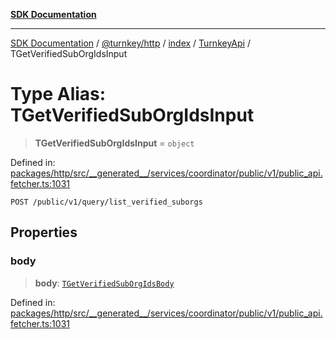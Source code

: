 [**SDK Documentation**](../../../../../../README.mdx)

***

[SDK Documentation](../../../../../../packages.mdx) / [@turnkey/http](../../../../README.mdx) / [index](../../../README.mdx) / [TurnkeyApi](../README.mdx) / TGetVerifiedSubOrgIdsInput

# Type Alias: TGetVerifiedSubOrgIdsInput

> **TGetVerifiedSubOrgIdsInput** = `object`

Defined in: [packages/http/src/\_\_generated\_\_/services/coordinator/public/v1/public\_api.fetcher.ts:1031](https://github.com/tkhq/sdk/blob/fd49bfe86475c8603b3eb385aa101efa36fa32fc/packages/http/src/__generated__/services/coordinator/public/v1/public_api.fetcher.ts#L1031)

`POST /public/v1/query/list_verified_suborgs`

## Properties

### body

> **body**: [`TGetVerifiedSubOrgIdsBody`](TGetVerifiedSubOrgIdsBody.mdx)

Defined in: [packages/http/src/\_\_generated\_\_/services/coordinator/public/v1/public\_api.fetcher.ts:1031](https://github.com/tkhq/sdk/blob/fd49bfe86475c8603b3eb385aa101efa36fa32fc/packages/http/src/__generated__/services/coordinator/public/v1/public_api.fetcher.ts#L1031)
